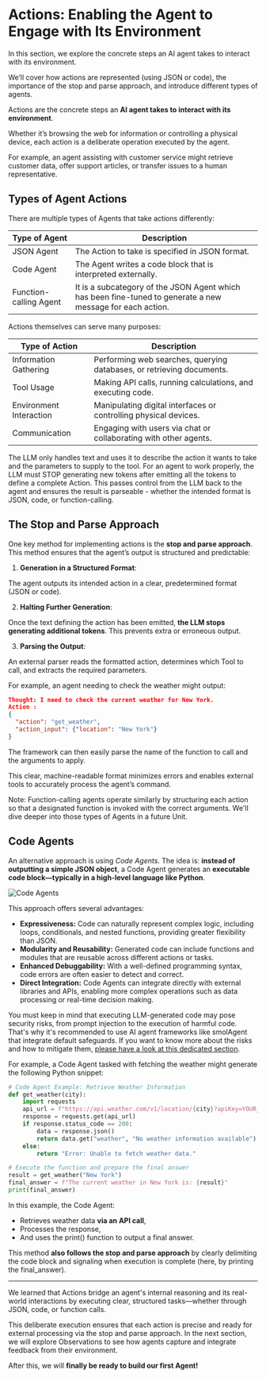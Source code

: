 # Actions:  Enabling the Agent to Engage with Its Environment

<Tip>
 In this section, we explore the concrete steps an AI agent takes to interact with its environment. 

 We’ll cover how actions are represented (using JSON or code), the importance of the stop and parse approach, and introduce different types of agents.
</Tip>

Actions are the concrete steps an **AI agent takes to interact with its environment**. 

Whether it’s browsing the web for information or controlling a physical device, each action is a deliberate operation executed by the agent. 

For example, an agent assisting with customer service might retrieve customer data, offer support articles, or transfer issues to a human representative.

## Types of Agent Actions

There are multiple types of Agents that take actions differently:

| Type of Agent          | Description                                                                                      |
|------------------------|--------------------------------------------------------------------------------------------------|
| JSON Agent             | The Action to take is specified in JSON format.                                                  |
| Code Agent             | The Agent writes a code block that is interpreted externally.                                    |
| Function-calling Agent | It is a subcategory of the JSON Agent which has been fine-tuned to generate a new message for each action. |

Actions themselves can serve many purposes:

| Type of Action           | Description                                                                              |
|--------------------------|------------------------------------------------------------------------------------------|
| Information Gathering    | Performing web searches, querying databases, or retrieving documents.                    |
| Tool Usage               | Making API calls, running calculations, and executing code.                              |
| Environment Interaction  | Manipulating digital interfaces or controlling physical devices.                         |
| Communication            | Engaging with users via chat or collaborating with other agents.                         |

The LLM only handles text and uses it to describe the action it wants to take and the parameters to supply to the tool. For an agent to work properly, the LLM must STOP generating new tokens after emitting all the tokens to define a complete Action. This passes control from the LLM back to the agent and ensures the result is parseable - whether the intended format is JSON, code, or function-calling. 


## The Stop and Parse Approach

One key method for implementing actions is the **stop and parse approach**. This method ensures that the agent’s output is structured and predictable:

1. **Generation in a Structured Format**:

The agent outputs its intended action in a clear, predetermined format (JSON or code).

2. **Halting Further Generation**:

Once the text defining the action has been emitted, **the LLM stops generating additional tokens**. This prevents extra or erroneous output.

3. **Parsing the Output**:

An external parser reads the formatted action, determines which Tool to call, and extracts the required parameters.

For example, an agent needing to check the weather might output:


```json
Thought: I need to check the current weather for New York.
Action :
{
  "action": "get_weather",
  "action_input": {"location": "New York"}
}
```
The framework can then easily parse the name of the function to call and the arguments to apply.

This clear, machine-readable format minimizes errors and enables external tools to accurately process the agent’s command.

Note: Function-calling agents operate similarly by structuring each action so that a designated function is invoked with the correct arguments.
We'll dive deeper into those types of Agents in a future Unit.

## Code Agents

An alternative approach is using *Code Agents*.
The idea is: **instead of outputting a simple JSON object**, a Code Agent generates an **executable code block—typically in a high-level language like Python**. 

<img src="https://huggingface.co/datasets/agents-course/course-images/resolve/main/en/unit1/code-vs-json-actions.png" alt="Code Agents" />

This approach offers several advantages:

- **Expressiveness:** Code can naturally represent complex logic, including loops, conditionals, and nested functions, providing greater flexibility than JSON.
- **Modularity and Reusability:** Generated code can include functions and modules that are reusable across different actions or tasks.
- **Enhanced Debuggability:** With a well-defined programming syntax, code errors are often easier to detect and correct.
- **Direct Integration:** Code Agents can integrate directly with external libraries and APIs, enabling more complex operations such as data processing or real-time decision making.

You must keep in mind that executing LLM-generated code may pose security risks, from prompt injection to the execution of harmful code.
That's why it's recommended to use AI agent frameworks like smolAgent that integrate default safeguards.
If you want to know more about the risks and how to mitigate them, [please have a look at this dedicated section](https://huggingface.co/docs/smolagents/tutorials/secure_code_execution).

For example, a Code Agent tasked with fetching the weather might generate the following Python snippet:

```python
# Code Agent Example: Retrieve Weather Information
def get_weather(city):
    import requests
    api_url = f"https://api.weather.com/v1/location/{city}?apiKey=YOUR_API_KEY"
    response = requests.get(api_url)
    if response.status_code == 200:
        data = response.json()
        return data.get("weather", "No weather information available")
    else:
        return "Error: Unable to fetch weather data."

# Execute the function and prepare the final answer
result = get_weather("New York")
final_answer = f"The current weather in New York is: {result}"
print(final_answer)
```

In this example, the Code Agent:

- Retrieves weather data **via an API call**,
- Processes the response,
- And uses the print() function to output a final answer.

This method **also follows the stop and parse approach** by clearly delimiting the code block and signaling when execution is complete (here, by printing the final_answer).

---

We learned that Actions bridge an agent's internal reasoning and its real-world interactions by executing clear, structured tasks—whether through JSON, code, or function calls.

This deliberate execution ensures that each action is precise and ready for external processing via the stop and parse approach. In the next section, we will explore Observations to see how agents capture and integrate feedback from their environment.

After this, we will **finally be ready to build our first Agent!**






